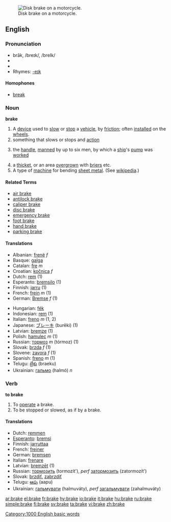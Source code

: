 [[Image:Disc brake.jpg|thumb|right|Disk brake on a motorcycle.]]
==English==
{{wikipedia|brake}}

===Pronunciation===
* brāk, /breɪk/, /breIk/
* {{IPA|/bɹeɪk/}}
* {{audio|en-us-brake.ogg|Audio (US)}}
* Rhymes: [[Rhymes:English:-eɪk|-eɪk]]

====Homophones====
*[[break]]

===Noun===
'''brake'''

# A [[device]] used to [[slow]] or [[stop]] a [[vehicle]], by [[friction]]; often [[installed]] on the [[wheel]]s.
# something that slows or stops and [[action]]
#{{nautical}} the [[handle]], [[manned]] by up to six men, by which a [[ship]]'s [[pump]] was [[worked]]
# a [[thicket]], or an area [[overgrown]] with [[brier]]s etc.
# A type of [[machine]] for bending [[sheet metal]].  (See [[wikipedia:Brake (box and pan)|wikipedia]].)

====Related Terms====
*[[air brake]]
*[[antilock brake]]
*[[caliper brake]]
*[[disc brake]]
*[[emergency brake]]
*[[foot brake]]
*[[hand brake]]
*[[parking brake]]

====Translations====
{{top}}
*Albanian: [[frenë]] ''f''
*Basque: [[galga]]
*Catalan: [[fre]] ''m''
*Croatian: [[kočnica]] ''f''
*Dutch: [[rem]] (1)
*Esperanto: [[bremsilo]] (1)
*Finnish: [[jarru]] (1)
*French: [[frein]] ''m'' (1)
*German: [[Bremse]] ''f'' (1)
{{mid}}
*Hungarian: [[fék]]
*Indonesian: [[rem]] (1)
*Italian: [[freno]] ''m'' (1, 2)
*Japanese: [[ブレーキ]] (burēki) (1)
*Latvian: [[bremze]] {{f}} (1)
*Polish: [[hamulec]] ''m'' (1)
*Russian: [[тормоз]] ''m'' (tórmoz) (1)
*Slovak: [[brzda]] ''f'' (1)
*Slovene: [[zavora]] ''f'' (1)
*Spanish: [[freno]] ''m'' (1)
*Telugu: [[బ్రేకు]] (braeku)
*Ukrainian: [[гальмо]] (halmó) ''n''
{{bottom}}

===Verb===
'''to brake'''

# To [[operate]] a brake.
# To be stopped or slowed, as if by a brake.

==== Translations ====
*Dutch: [[remmen]]
*[[Esperanto]]: [[bremsi]]
*Finnish: [[jarruttaa]]
*French: [[freiner]]
*German: [[bremsen]]
*Italian: [[frenare]]
*Latvian: [[bremzēt]] (1)
*Russian: [[тормозить]] (tormozít'), ''perf'' [[затормозить]] (zatormozít')
*Slovak: [[brzdiť]], [[zabrzdiť]]
*Telugu: [[ఆపు]] (aapu)
*Ukrainian: [[гальмувати]] (halmuváty), ''perf'' [[загальмувати]] (zahalmuváty)

[[Category:1000 English basic words]]

[[ar:brake]]
[[el:brake]]
[[fr:brake]]
[[hy:brake]]
[[io:brake]]
[[it:brake]]
[[hu:brake]]
[[ru:brake]]
[[simple:brake]]
[[fi:brake]]
[[sv:brake]]
[[ta:brake]]
[[vi:brake]]
[[zh:brake]]